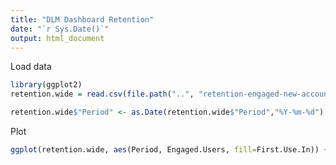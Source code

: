 ```yaml
---
title: "DLM Dashboard Retention"
date: "`r Sys.Date()`"
output: html_document
---
```


Load data

```r
library(ggplot2)
retention.wide = read.csv(file.path("..", "retention-engaged-new-account","retention-engaged-new-account.csv"))

retention.wide$"Period" <- as.Date(retention.wide$"Period","%Y-%m-%d")
```

Plot

```r
ggplot(retention.wide, aes(Period, Engaged.Users, fill=First.Use.In)) + geom_bar(stat="identity")
```
